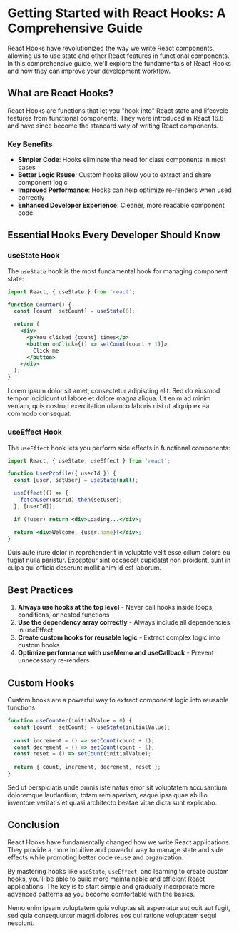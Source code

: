 
# Getting Started with React Hooks: A Comprehensive Guide

React Hooks have revolutionized the way we write React components, allowing us to use state and other React features in functional components. In this comprehensive guide, we'll explore the fundamentals of React Hooks and how they can improve your development workflow.

## What are React Hooks?

React Hooks are functions that let you "hook into" React state and lifecycle features from functional components. They were introduced in React 16.8 and have since become the standard way of writing React components.

### Key Benefits

- **Simpler Code**: Hooks eliminate the need for class components in most cases
- **Better Logic Reuse**: Custom hooks allow you to extract and share component logic
- **Improved Performance**: Hooks can help optimize re-renders when used correctly
- **Enhanced Developer Experience**: Cleaner, more readable component code

## Essential Hooks Every Developer Should Know

### useState Hook

The `useState` hook is the most fundamental hook for managing component state:

```jsx
import React, { useState } from 'react';

function Counter() {
  const [count, setCount] = useState(0);

  return (
    <div>
      <p>You clicked {count} times</p>
      <button onClick={() => setCount(count + 1)}>
        Click me
      </button>
    </div>
  );
}
```

Lorem ipsum dolor sit amet, consectetur adipiscing elit. Sed do eiusmod tempor incididunt ut labore et dolore magna aliqua. Ut enim ad minim veniam, quis nostrud exercitation ullamco laboris nisi ut aliquip ex ea commodo consequat.

### useEffect Hook

The `useEffect` hook lets you perform side effects in functional components:

```jsx
import React, { useState, useEffect } from 'react';

function UserProfile({ userId }) {
  const [user, setUser] = useState(null);

  useEffect(() => {
    fetchUser(userId).then(setUser);
  }, [userId]);

  if (!user) return <div>Loading...</div>;

  return <div>Welcome, {user.name}!</div>;
}
```

Duis aute irure dolor in reprehenderit in voluptate velit esse cillum dolore eu fugiat nulla pariatur. Excepteur sint occaecat cupidatat non proident, sunt in culpa qui officia deserunt mollit anim id est laborum.

## Best Practices

1. **Always use hooks at the top level** - Never call hooks inside loops, conditions, or nested functions
2. **Use the dependency array correctly** - Always include all dependencies in useEffect
3. **Create custom hooks for reusable logic** - Extract complex logic into custom hooks
4. **Optimize performance with useMemo and useCallback** - Prevent unnecessary re-renders

## Custom Hooks

Custom hooks are a powerful way to extract component logic into reusable functions:

```jsx
function useCounter(initialValue = 0) {
  const [count, setCount] = useState(initialValue);
  
  const increment = () => setCount(count + 1);
  const decrement = () => setCount(count - 1);
  const reset = () => setCount(initialValue);
  
  return { count, increment, decrement, reset };
}
```

Sed ut perspiciatis unde omnis iste natus error sit voluptatem accusantium doloremque laudantium, totam rem aperiam, eaque ipsa quae ab illo inventore veritatis et quasi architecto beatae vitae dicta sunt explicabo.

## Conclusion

React Hooks have fundamentally changed how we write React applications. They provide a more intuitive and powerful way to manage state and side effects while promoting better code reuse and organization.

By mastering hooks like `useState`, `useEffect`, and learning to create custom hooks, you'll be able to build more maintainable and efficient React applications. The key is to start simple and gradually incorporate more advanced patterns as you become comfortable with the basics.

Nemo enim ipsam voluptatem quia voluptas sit aspernatur aut odit aut fugit, sed quia consequuntur magni dolores eos qui ratione voluptatem sequi nesciunt.